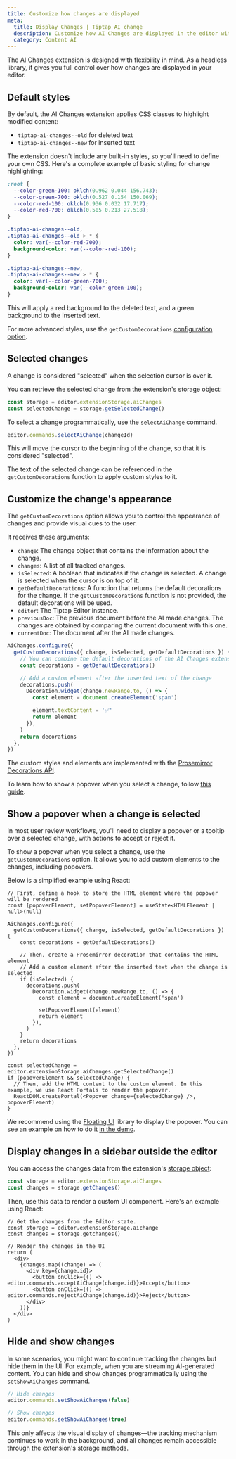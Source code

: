```yaml
---
title: Customize how changes are displayed
meta:
  title: Display Changes | Tiptap AI change
  description: Customize how AI Changes are displayed in the editor with custom styles and popovers.
  category: Content AI
---
```


The AI Changes extension is designed with flexibility in mind. As a headless library, it gives you full control over how changes are displayed in your editor.

## Default styles

By default, the AI Changes extension applies CSS classes to highlight modified content:

- `tiptap-ai-changes--old` for deleted text
- `tiptap-ai-changes--new` for inserted text

The extension doesn't include any built-in styles, so you'll need to define your own CSS. Here's a complete example of basic styling for change highlighting:

```css
:root {
  --color-green-100: oklch(0.962 0.044 156.743);
  --color-green-700: oklch(0.527 0.154 150.069);
  --color-red-100: oklch(0.936 0.032 17.717);
  --color-red-700: oklch(0.505 0.213 27.518);
}

.tiptap-ai-changes--old,
.tiptap-ai-changes--old > * {
  color: var(--color-red-700);
  background-color: var(--color-red-100);
}

.tiptap-ai-changes--new,
.tiptap-ai-changes--new > * {
  color: var(--color-green-700);
  background-color: var(--color-green-100);
}
```

This will apply a red background to the deleted text, and a green background to the inserted text.

For more advanced styles, use the `getCustomDecorations` [configuration option](/content-ai/capabilities/changes/configure#custom-styles).

## Selected changes

A change is considered "selected" when the selection cursor is over it.

You can retrieve the selected change from the extension's storage object:

```ts
const storage = editor.extensionStorage.aiChanges
const selectedChange = storage.getSelectedChange()
```

To select a change programmatically, use the `selectAiChange` command.

```ts
editor.commands.selectAiChange(changeId)
```

This will move the cursor to the beginning of the change, so that it is considered "selected".

The text of the selected change can be referenced in the `getCustomDecorations` function to apply custom styles to it.

## Customize the change's appearance

The `getCustomDecorations` option allows you to control the appearance of changes and provide visual cues to the user.

It receives these arguments:

- `change`: The change object that contains the information about the change.
- `changes`: A list of all tracked changes.
- `isSelected`: A boolean that indicates if the change is selected. A change is selected when the cursor is on top of it.
- `getDefaultDecorations`: A function that returns the default decorations for the change. If the `getCustomDecorations` function is not provided, the default decorations will be used.
- `editor`: The Tiptap Editor instance.
- `previousDoc`: The previous document before the AI made changes. The changes are obtained by comparing the current document with this one.
- `currentDoc`: The document after the AI made changes.

```ts
AiChanges.configure({
  getCustomDecorations({ change, isSelected, getDefaultDecorations }) {
    // You can combine the default decorations of the AI Changes extension with your custom ones
    const decorations = getDefaultDecorations()

    // Add a custom element after the inserted text of the change
    decorations.push(
      Decoration.widget(change.newRange.to, () => {
        const element = document.createElement('span')

        element.textContent = '✅'
        return element
      }),
    )
    return decorations
  },
})
```

The custom styles and elements are implemented with the [Prosemirror Decorations API](https://prosemirror.net/docs/ref/#view.Decorations).

To learn how to show a popover when you select a change, follow [this guide](/content-ai/capabilities/changes/features/display-changes#show-a-popover-when-you-select-a-change).

## Show a popover when a change is selected

In most user review workflows, you'll need to display a popover or a tooltip over a selected change, with actions to accept or reject it.

To show a popover when you select a change, use the `getCustomDecorations` option. It allows you to add custom elements to the changes, including popovers.

Below is a simplified example using React:

```tsx
// First, define a hook to store the HTML element where the popover will be rendered
const [popoverElement, setPopoverElement] = useState<HTMLElement | null>(null)

AiChanges.configure({
  getCustomDecorations({ change, isSelected, getDefaultDecorations }) {
    const decorations = getDefaultDecorations()

    // Then, create a Prosemirror decoration that contains the HTML element
    // Add a custom element after the inserted text when the change is selected
    if (isSelected) {
      decorations.push(
        Decoration.widget(change.newRange.to, () => {
          const element = document.createElement('span')

          setPopoverElement(element)
          return element
        }),
      )
    }
    return decorations
  },
})

const selectedChange = editor.extensionStorage.aiChanges.getSelectedChange()
if (popoverElement && selectedChange) {
  // Then, add the HTML content to the custom element. In this example, we use React Portals to render the popover.
  ReactDOM.createPortal(<Popover change={selectedChange} />, popoverElement)
}
```

We recommend using the [Floating UI](https://floating-ui.com/) library to display the popover. You can see an example on how to do it [in the demo](/content-ai/capabilities/changes/overview).

## Display changes in a sidebar outside the editor

You can access the changes data from the extension's [storage object](/content-ai/capabilities/changes/api-reference#extension-storage):

```ts
const storage = editor.extensionStorage.aiChanges
const changes = storage.getChanges()
```

Then, use this data to render a custom UI component. Here's an example using React:

```tsx
// Get the changes from the Editor state.
const storage = editor.extensionStorage.aichange
const changes = storage.getchanges()

// Render the changes in the UI
return (
  <div>
    {changes.map((change) => (
      <div key={change.id}>
        <button onClick={() => editor.commands.acceptAiChange(change.id)}>Accept</button>
        <button onClick={() => editor.commands.rejectAiChange(change.id)}>Reject</button>
      </div>
    ))}
  </div>
)
```

## Hide and show changes

In some scenarios, you might want to continue tracking the changes but hide them in the UI. For example, when you are streaming AI-generated content. You can hide and show changes programmatically using the `setShowAiChanges` command.

```ts
// Hide changes
editor.commands.setShowAiChanges(false)

// Show changes
editor.commands.setShowAiChanges(true)
```

This only affects the visual display of changes—the tracking mechanism continues to work in the background, and all changes remain accessible through the extension's storage methods.
